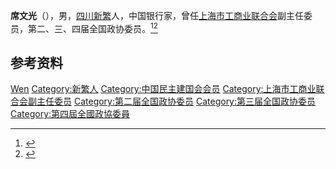 '''席文光'''（{{bd|1895年||1964年|}}），男，[[四川|四川]][[新繁|新繁]]人，中国银行家，曾任[[上海市工商业联合会|上海市工商业联合会]]副主任委员，第二、三、四届全国政协委员。<ref>{{Cite book|title=历届全国政协委员人名辞典|author=|publisher=中国国际广播出版社|year=1996|isbn=9787507813746|location=北京|pages=286}}</ref><ref>{{Cite book|title=中华人民共和国职官志|author=何虎生, 李耀东, 向常福主编|publisher=中国社会出版社|year=2003|isbn=9787800883934|location=北京|pages=}}</ref>

== 参考资料 ==
{{reflist}}

{{中国人物小作品}}

{{Authority control}}
{{DEFAULTSORT:Xi席}}
[[Category:席姓|Wen]]
[[Category:新繁人|Category:新繁人]]
[[Category:中国民主建国会会员|Category:中国民主建国会会员]]
[[Category:上海市工商业联合会副主任委员|Category:上海市工商业联合会副主任委员]]
[[Category:第二届全国政协委员|Category:第二届全国政协委员]]
[[Category:第三届全国政协委员|Category:第三届全国政协委员]]
[[Category:第四屆全國政協委員|Category:第四屆全國政協委員]]